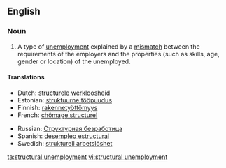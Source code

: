 {{wikipedia}}
==English==

===Noun===
{{en-noun|sg=[[structural]] [[unemployment]]|-}}

# {{economics}} A type of [[unemployment]] explained by a [[mismatch]] between the requirements of the employers and the properties (such as skills, age, gender or location) of the unemployed.

====Translations====
{{trans-top|(economics) a type of unemployment}}
*Dutch: [[structurele werkloosheid]]
*Estonian: [[struktuurne tööpuudus]]
*Finnish: [[rakennetyöttömyys]]
*French: [[chômage structurel]] {{m}}
{{trans-mid}}
*Russian: [[Структурная безработица]] {{f}}
*Spanish: [[desempleo estructural]] {{m}}
*Swedish: [[strukturell arbetslöshet]] {{c}}
{{trans-bottom}}

[[ta:structural unemployment]]
[[vi:structural unemployment]]